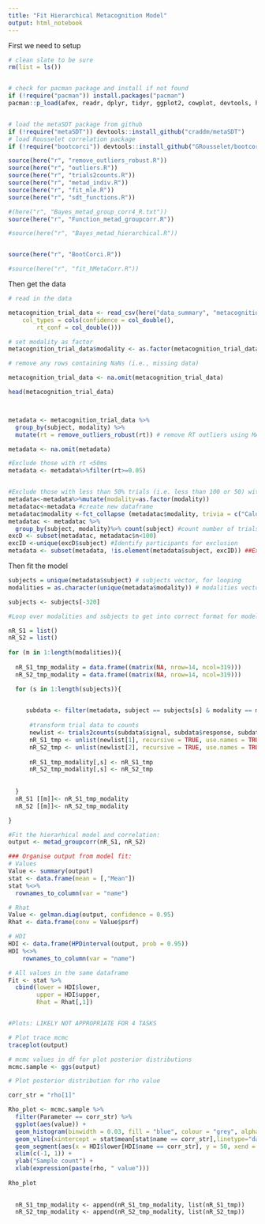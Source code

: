 ```yaml
---
title: "Fit Hierarchical Metacognition Model"
output: html_notebook
---
```


First we need to setup

```r

# clean slate to be sure
rm(list = ls())


# check for pacman package and install if not found
if (!require("pacman")) install.packages("pacman")
pacman::p_load(afex, readr, dplyr, tidyr, ggplot2, cowplot, devtools, here, tidyverse, magrittr, reshape2, rjags, coda, lattice, broom, ggmcmc, foreach, doParallel, ggpubr, ggpol, patchwork, ggcorrplot, ggstatsplot, GGally, BayesFactor)


# load the metaSDT package from github
if (!require("metaSDT")) devtools::install_github("craddm/metaSDT")
# load Rousselet correlation package 
if (!require("bootcorci")) devtools::install_github("GRousselet/bootcorci")

source(here("r", "remove_outliers_robust.R"))
source(here("r", "outliers.R"))
source(here("r", "trials2counts.R"))
source(here("r", "metad_indiv.R"))
source(here("r", "fit_mle.R"))
source(here("r", "sdt_functions.R"))

#(here("r", "Bayes_metad_group_corr4_R.txt"))
source(here("r", "Function_metad_groupcorr.R"))

#source(here("r", "Bayes_metad_hierarchical.R"))


source(here("r", "BootCorci.R"))

#source(here("r", "fit_hMetaCorr.R"))

```


Then get the data

```r

# read in the data

metacognition_trial_data <- read_csv(here("data_summary", "metacognition_TrialData_master.csv"), 
    col_types = cols(confidence = col_double(), 
        rt_conf = col_double()))

# set modality as factor
metacognition_trial_data$modality <- as.factor(metacognition_trial_data$modality )

# remove any rows containing NaNs (i.e., missing data)

metacognition_trial_data <- na.omit(metacognition_trial_data)

head(metacognition_trial_data)



metadata <- metacognition_trial_data %>%
  group_by(subject, modality) %>%
  mutate(rt = remove_outliers_robust(rt)) # remove RT outliers using MAD Rule - SEE PRE REG

metadata <- na.omit(metadata)

#Exclude those with rt <50ms 
metadata <- metadata%>%filter(rt>=0.05) 


#Exclude those with less than 50% trials (i.e. less than 100 or 50) within condition
metadata<-metadata%>%mutate(modality=as.factor(modality))
metadatac<-metadata #create new dataframe
metadatac$modality <-fct_collapse (metadatac$modality, trivia = c("Calories", "GDP"))#combine the two trivia tasks in new dataframe
metadatac <- metadatac %>%
  group_by(subject, modality)%>% count(subject) #count number of trials
excD <- subset(metadatac, metadatac$n<100) 
excID <-unique(excD$subject) #Identify participants for exclusion
metadata <- subset(metadata, !is.element(metadata$subject, excID)) ##Exclude IDs from that vector in original dataframe


```


Then fit the model

```r

subjects = unique(metadata$subject) # subjects vector, for looping
modalities = as.character(unique(metadata$modality)) # modalities vector, for

subjects <- subjects[-320]

#Loop over modalities and subjects to get into correct format for model. 

nR_S1 = list() 
nR_S2 = list()
      
for (m in 1:length(modalities)){
  
  nR_S1_tmp_modality = data.frame((matrix(NA, nrow=14, ncol=319)))
  nR_S2_tmp_modality = data.frame((matrix(NA, nrow=14, ncol=319)))

  for (s in 1:length(subjects)){
    

     subdata <- filter(metadata, subject == subjects[s] & modality == modalities[m])  
      
      #transform trial data to counts
      newlist <- trials2counts(subdata$signal, subdata$response, subdata$confidence, 7, padAmount = 1,padCells=1)
      nR_S1_tmp <- unlist(newlist[1], recursive = TRUE, use.names = TRUE)
      nR_S2_tmp <- unlist(newlist[2], recursive = TRUE, use.names = TRUE)
      
      nR_S1_tmp_modality[,s] <- nR_S1_tmp
      nR_S2_tmp_modality[,s] <- nR_S2_tmp
  
      
  } 
  nR_S1 [[m]]<- nR_S1_tmp_modality
  nR_S2 [[m]]<- nR_S2_tmp_modality

}

#Fit the hierarhical model and correlation: 
output <- metad_groupcorr(nR_S1, nR_S2)

### Organise output from model fit: 
# Values 
Value <- summary(output)
stat <- data.frame(mean = [,"Mean"])
stat %<>%
  rownames_to_column(var = "name")

# Rhat 
Value <- gelman.diag(output, confidence = 0.95)
Rhat <- data.frame(conv = Value$psrf)

# HDI 
HDI <- data.frame(HPDinterval(output, prob = 0.95))
HDI %<>%
    rownames_to_column(var = "name")

# All values in the same dataframe
Fit <- stat %>%
  cbind(lower = HDI$lower,
        upper = HDI$upper,
        Rhat = Rhat[,1])


#Plots: LIKELY NOT APPROPRIATE FOR 4 TASKS 

# Plot trace mcmc
traceplot(output)

# mcmc values in df for plot posterior distributions
mcmc.sample <- ggs(output)

# Plot posterior distribution for rho value

corr_str = "rho[1]"

Rho_plot <- mcmc.sample %>%
  filter(Parameter == corr_str) %>%
  ggplot(aes(value)) +
  geom_histogram(binwidth = 0.03, fill = "blue", colour = "grey", alpha = 0.5) +
  geom_vline(xintercept = stat$mean[stat$name == corr_str],linetype="dashed", size = 1.5) +
  geom_segment(aes(x = HDI$lower[HDI$name == corr_str], y = 50, xend = HDI$upper[HDI$name == corr_str], yend = 50), colour = "white", size = 2.5) +
  xlim(c(-1, 1)) +
  ylab("Sample count") +
  xlab(expression(paste(rho, " value")))
  
Rho_plot
  


```  
      nR_S1_tmp_modality <- append(nR_S1_tmp_modality, list(nR_S1_tmp))
      nR_S2_tmp_modality <- append(nR_S2_tmp_modality, list(nR_S2_tmp))

